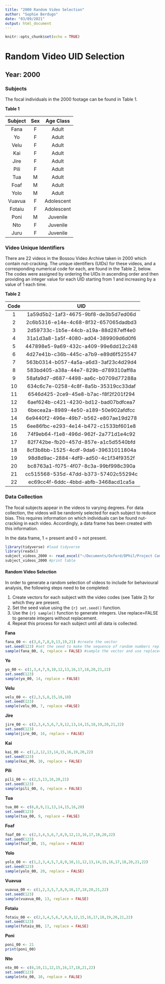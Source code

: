```yaml
---
title: "2000 Random Video Selection"
author: "Sophie Berdugo"
date: "03/09/2021"
output: html_document
---
```


```r
knitr::opts_chunk$set(echo = TRUE)
```

# Random Video UID Selection

## Year: 2000

### Subjects

The focal individuals in the 2000 footage can be found in Table 1.

**Table 1**

|Subject  | Sex | Age Class  |
|:------: |:---:| :---------:|
|Fana     |F    | Adult      |
|Yo       |F    | Adult      |
|Velu     |F    | Adult      |
|Kai      |F    | Adult      |
|Jire     |F    | Adult      |
|Pili     |F    | Adult      |
|Tua      |M    | Adult      |
|Foaf     |M    | Adult      |
|Yolo     |M    | Adult      |
|Vuavua   |F    | Adolescent |
|Fotaiu   |F    | Adolescent |
|Poni     |M    | Juvenile   |
|Nto      |F    | Juvenile   |
|Juru     |F    | Juvenile   |

### Video Unique Identifiers
There are 22 videos in the Bossou Video Archive taken in 2000 which contain nut-cracking. The unique identifiers (UIDs) for these videos, and a corresponding numerical code for each, are found in the Table 2, below. The codes were assigned by ordering the UIDs in ascending order and then providing an integer value for each UID starting from 1 and increasing by a value of 1 each time.

**Table 2**

|Code  | UID                                  |
|:---: | :-----------------------------------:|
| 1    | 1a59d5b2-1af3-4675-9bf8-de3b5d7ed06d |
| 2    | 2c6b5316-e14e-4c68-8f32-657065dadbd3 |
| 3    | 2d59733c-1b5e-44cb-a19a-88d287eff4e0 |
| 4    | 31a1d3a8-1a5f-4080-ad04-389909d6d0f6 |
| 5    | 447898e5-9a69-432c-a409-99e6dd12c248 |
| 6    | 4d27e41b-c36b-445c-a7b9-e89d6f525547 |
| 7    | 563b0314-b057-4a5a-a6d3-3af23c4d29d4 |
| 8    | 583bd405-a38a-44e7-829b-d789310aff8a |
| 9    | 58afa9d7-d687-4498-aa6c-b0709d77288a |
| 10   | 634c6c7e-0258-4c8f-8a5b-35319cc33daf |
| 11   | 6546d425-2ce9-45e8-b7ac-f8f2f201f294 |
| 12   | 6aef624b-c421-4230-bd12-bad07bdfcea7 |
| 13   | 6becea2a-8989-4e50-a189-50e902afdfcc |
| 14   | 6e9440f2-496e-49b7-b562-e807ae19d278 |
| 15   | 6ee86fbc-e293-4e14-b472-c1533bf601e8 |
| 16   | 74f9eb64-f1e8-496d-962f-2a771d1e4c92 |
| 17   | 82f742be-fb20-457d-857e-a1c5d5540bfd |
| 18   | 8cf3b8bb-1525-4cdf-9da6-39631011804a |
| 19   | 98d8d9ac-2884-4df9-ad50-4c1f34f9352f |
| 20   | bc8763a1-f075-4f07-8c3a-99bf998c390a |
| 21   | cc515568-535d-47dd-b373-57402c55294c |
| 22   | ec69cc4f-6ddc-4bbd-abfb-3468acd1ca5a |

### Data Collection
The focal subjects appear in the videos to varying degrees. For data collection, the videos will be randomly selected for each subject to reduce bias. This requires information on which individuals can be found nut-cracking in each video. Accordingly, a data frame has been created with this information.

In the data frame, 1 = present and 0 = not present.

```r
library(tidyverse) #load tidyverse
library(readxl)
subject_videos_2000 <- read_excel("~/Documents/Oxford/DPhil/Project Components/Methods/Data/Subjects UIDs by Year/2000_subject_UIDs.xlsx")
subject_videos_2000 #print table
```

#### Random Video Selection
In order to generate a random selection of videos to include for behavioural analysis, the following steps need to be completed:

1. Create vectors for each subject with the video codes (see Table 2) for which they are present.
2. Set the seed value using the ```{r} set.seed()``` function.
3. Use the ```{r} sample()``` function to generate integers. Use replace=FALSE to generate integers without replacement.
4. Repeat this process for each subject until all data is collected.

**Fana**

```r
fana_00 <- c(3,6,7,8,9,13,19,21) #create the vector
set.seed(123) #set the seed to make the sequence of random numbers replicable
sample(fana_00, 8, replace = FALSE) #sample the vector and use replace=FALSE to sample without replacement
```

**Yo**

```r
yo_00 <- c(1,3,4,7,9,10,12,13,16,17,18,20,21,22)
set.seed(123)
sample(yo_00, 14, replace = FALSE)
```

**Velu**

```r
velu_00 <- c(2,3,5,8,15,16,18)
set.seed(123)
sample(velu_00, 7, replace =FALSE)
```

**Jire**

```r
jire_00 <- c(2,3,4,5,6,7,9,12,13,14,15,18,19,20,21,22) 
set.seed(123) 
sample(jire_00, 16, replace = FALSE) 
```

**Kai**

```r
kai_00 <- c(1,2,12,13,14,15,16,19,20,22) 
set.seed(123) 
sample(kai_00, 10, replace = FALSE) 
```

**Pili**

```r
pili_00 <- c(2,5,13,16,20,21) 
set.seed(123) 
sample(pili_00, 6, replace = FALSE) 
```

**Tua**

```r
tua_00 <- c(6,8,9,11,13,14,15,16,20)
set.seed(123)
sample(tua_00, 9, replace = FALSE)
```

**Foaf**

```r
foaf_00 <- c(2,3,4,5,6,7,8,9,12,13,16,17,18,20,22)
set.seed(123)
sample(foaf_00, 15, replace = FALSE)
```

**Yolo**

```r
yolo_00 <- c(1,2,3,4,5,7,8,9,10,11,12,13,14,15,16,17,18,20,21,22)
set.seed(123)
sample(yolo_00, 20, replace = FALSE)
```

**Vuavua**

```r
vuavua_00 <- c(1,2,3,5,7,8,9,16,17,18,20,21,22)
set.seed(123)
sample(vuavua_00, 13, replace = FALSE)
```

**Fotaiu**

```r
fotaiu_00 <- c(2,3,4,5,6,7,8,9,12,15,16,17,18,19,20,21,22)
set.seed(123)
sample(fotaiu_00, 17, replace = FALSE)
```

**Poni**

```r
poni_00 <- 21
print(poni_00)
```

**Nto**

```r
nto_00 <- c(6,10,11,12,15,16,17,18,21,22)
set.seed(123)
sample(nto_00, 10, replace = FALSE)
```
